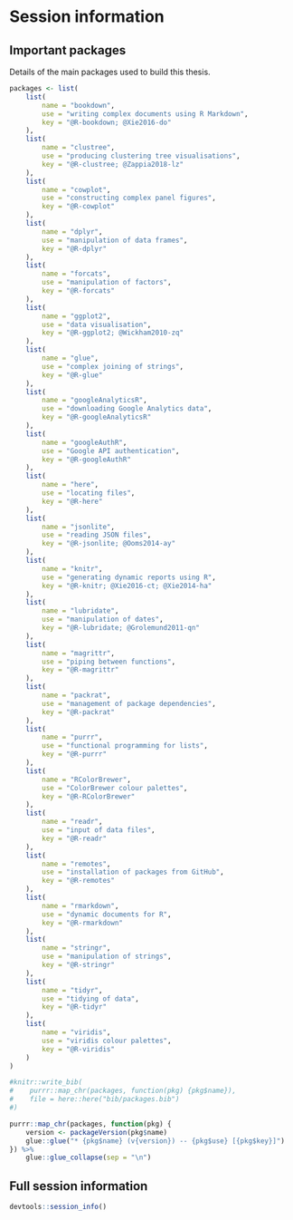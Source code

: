 # Session information

\clearpage

## Important packages

Details of the main packages used to build this thesis.

```r
packages <- list(
    list(
        name = "bookdown",
        use = "writing complex documents using R Markdown",
        key = "@R-bookdown; @Xie2016-do"
    ),
    list(
        name = "clustree",
        use = "producing clustering tree visualisations",
        key = "@R-clustree; @Zappia2018-lz"
    ),
    list(
        name = "cowplot",
        use = "constructing complex panel figures",
        key = "@R-cowplot"
    ),
    list(
        name = "dplyr",
        use = "manipulation of data frames",
        key = "@R-dplyr"
    ),
    list(
        name = "forcats",
        use = "manipulation of factors",
        key = "@R-forcats"
    ),
    list(
        name = "ggplot2",
        use = "data visualisation",
        key = "@R-ggplot2; @Wickham2010-zq"
    ),
    list(
        name = "glue",
        use = "complex joining of strings",
        key = "@R-glue"
    ),
    list(
        name = "googleAnalyticsR",
        use = "downloading Google Analytics data",
        key = "@R-googleAnalyticsR"
    ),
    list(
        name = "googleAuthR",
        use = "Google API authentication",
        key = "@R-googleAuthR"
    ),
    list(
        name = "here",
        use = "locating files",
        key = "@R-here"
    ),
    list(
        name = "jsonlite",
        use = "reading JSON files",
        key = "@R-jsonlite; @Ooms2014-ay"
    ),
    list(
        name = "knitr",
        use = "generating dynamic reports using R",
        key = "@R-knitr; @Xie2016-ct; @Xie2014-ha"
    ),
    list(
        name = "lubridate",
        use = "manipulation of dates",
        key = "@R-lubridate; @Grolemund2011-qn"
    ),
    list(
        name = "magrittr",
        use = "piping between functions",
        key = "@R-magrittr"
    ),
    list(
        name = "packrat",
        use = "management of package dependencies",
        key = "@R-packrat"
    ),
    list(
        name = "purrr",
        use = "functional programming for lists",
        key = "@R-purrr"
    ),
    list(
        name = "RColorBrewer",
        use = "ColorBrewer colour palettes",
        key = "@R-RColorBrewer"
    ),
    list(
        name = "readr",
        use = "input of data files",
        key = "@R-readr"
    ),
    list(
        name = "remotes",
        use = "installation of packages from GitHub",
        key = "@R-remotes"
    ),
    list(
        name = "rmarkdown",
        use = "dynamic documents for R",
        key = "@R-rmarkdown"
    ),
    list(
        name = "stringr",
        use = "manipulation of strings",
        key = "@R-stringr"
    ),
    list(
        name = "tidyr",
        use = "tidying of data",
        key = "@R-tidyr"
    ),
    list(
        name = "viridis",
        use = "viridis colour palettes",
        key = "@R-viridis"
    )
)

#knitr::write_bib(
#    purrr::map_chr(packages, function(pkg) {pkg$name}),
#    file = here::here("bib/packages.bib")
#)

purrr::map_chr(packages, function(pkg) {
    version <- packageVersion(pkg$name)
    glue::glue("* {pkg$name} (v{version}) -- {pkg$use} [{pkg$key}]")
}) %>%
    glue::glue_collapse(sep = "\n")
```

## Full session information

```r
devtools::session_info()
```
